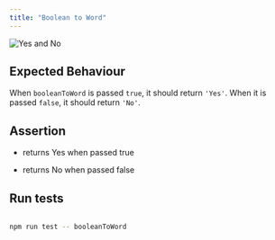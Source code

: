 ```yaml
---
title: "Boolean to Word"
---
```


![Yes and No](https://s3.eu-west-2.amazonaws.com/mcrcodes/course/yesno.jpg)

## Expected Behaviour

When `booleanToWord` is passed `true`, it should return `'Yes'`. When it is passed `false`, it should return `'No'`.

## Assertion

- returns Yes when passed true

- returns No when passed false

## Run tests

```bash

npm run test -- booleanToWord

```